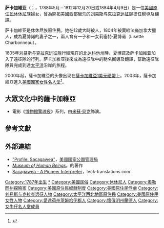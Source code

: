 {{multiple issues|
{{expand|time=2018-10-12T05:31:25+00:00}}
{{expert|time=2018-10-12T05:31:25+00:00}}
}}
{{Infobox person
| name        = 薩卡加維亞<br>Sacagawea
| image       = File:Detail Lewis & Clark at Three Forks.jpg
| caption     = 薩卡加維亞（右方）與[[梅里韋瑟·路易斯|路易斯]]與[[威廉·克拉克_(探險家)|克拉克]]於[[密西西比河|密西西比河]]，此畫作目前掛在[[蒙大拿州眾議院|蒙大拿州眾議院]]
| birth_date  = 1788年5月
| birth_place = {{link-en|萊姆哈伊河|Lemhi River Valley}}谷，位於現今的[[愛達荷州薩蒙|愛達荷州薩蒙]]附近
| death_date  = 1812年12月20日（24歲）<br>或<br>1884年4月9日（95歲）
| death_place = {{USA}}[[南達科他州|南達科他州]]（或說[[懷俄明州|懷俄明州]]）{{link-en|凱諾 (南達科他州)|Kenel, South Dakota|凱諾}}
| death_cause =
| resting_place =
| nationality = {{link-en|萊姆哈伊休休尼人|Lemhi Shoshone}}
| other_names = Sakakawea、Sacajawea、Sacajewea
| known_for   = 擔任[[刘易斯与克拉克远征|路易斯與克拉克远征隊]]的嚮導及翻譯
| spouse      = {{link-en|杜桑·夏博诺|Toussaint Charbonneau}}
| children    = {{plainlist|
*{{link-en|讓·巴蒂斯特·夏博诺|Jean Baptiste Charbonneau}}
*莉塞特·夏博诺}}
}}
'''萨卡加維亚'''（{{IPAc-en|s|ə|ˌ|k|ɑː|ɡ|ə|ˈ|w|iː|ə}}；{{lang-en|'''Sacagawea／Sakakawea／Sacajawea／Sacajewea'''}}，1788年5月－1812年12月20日或1884年4月9日）是一位[[美國原住民|美國原住民]][[休休尼人|休休尼族]]婦女，曾為開拓美國西部蠻荒的[[刘易斯与克拉克远征|刘易斯与克拉克远征隊]]擔任嚮導及翻譯。

萨卡加維亚是休休尼族原住民。她在12歲大時被{{link-en|希達沙族|Hidatsa}}人，1804年被賣給法裔加拿大獵人{{link-en|杜桑·夏博诺|Toussaint Charbonneau}}，成為夏博諾的妻子之一，兩人育有一子{{link-en|讓·巴蒂斯特·夏博诺|Jean Baptiste Charbonneau}}和一女莉塞特·夏博诺（Lisette Charbonneau）。

1805年[[刘易斯与克拉克远征|刘易斯与克拉克远征隊]]行經現在的[[北达科他州|北达科他州]]時，夏博諾及萨卡加維亚加入了遠征隊的行列。萨卡加維亚後來成為遠征隊中的馳名嚮導及翻譯，幫助遠征隊隊員完成到達[[太平洋|太平洋]]沿岸的旅程。

2000年起，薩卡加維亞的头像出现在[[薩卡加維亞1美元硬幣|薩卡加維亞1美元硬幣]]上。2003年，薩卡加維亞進入[[美國國家女性名人堂|美國國家女性名人堂]]<ref>{{cite web |url=http://lewisandclarktrail.com/sgtsacagawea.htm |title=Sergeant Sacagawea |website=lewisandclarktrail.com |date=2009-01-04 |accessdate=2012-02-13 |archive-date=2015-01-12 |archive-url=https://web.archive.org/web/20150112090052/http://lewisandclarktrail.com/sgtsacagawea.htm |dead-url=no }}</ref>。

== 大眾文化中的薩卡加維亞 ==
* 電影《[[博物館驚魂夜|博物館驚魂夜]]》系列，由[[米蘇·貝克|米蘇·貝克]]飾演。

== 參考文獻 ==
{{reflist|30em}}

== 外部連結 ==
{{commonscat|Sacagawea}}
* [http://www.nps.gov/lecl/historyculture/sacagawea.htm "Profile: Sacagawea"]，[[美國國家公園管理局|美國國家公園管理局]]
* [http://www.museumofhumanbeings.com/mohb/ ''Museum of Human Beings'']，{{link-en|科林·薩金特|Colin Sargent}}的著作
* [http://www.teck-translations.com/sacagawea-pioneer-interpreter/ Sacagawea - A Pioneer Interpreter]，teck-translations.com

{{Authority control}}
{{DEFAULTSORT: Sacagawea}}
[[Category:1787年出生|Category:1787年出生]]
[[Category:萨卡加维亚|*]]
[[Category:美國民俗|Category:美國民俗]]
[[Category:休休尼人|Category:休休尼人]]
[[Category:奧勒岡州探險家|Category:奧勒岡州探險家]]
[[Category:美國原住民奴隸制度|Category:美國原住民奴隸制度]]
[[Category:美國原住民俘虜|Category:美國原住民俘虜]]
[[Category:刘易斯与克拉克远征人物|Category:刘易斯与克拉克远征人物]]
[[Category:太平洋西北地區原住民|Category:太平洋西北地區原住民]]
[[Category:美國原住民女性人物|Category:美國原住民女性人物]]
[[Category:愛達荷州萊姆哈伊郡人|Category:愛達荷州萊姆哈伊郡人]]
[[Category:懷俄明州蘭德人|Category:懷俄明州蘭德人]]
[[Category:女牛仔名人堂成員|Category:女牛仔名人堂成員]]